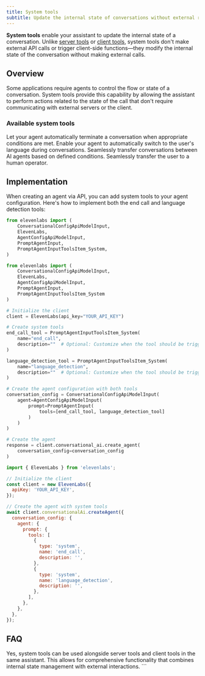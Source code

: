 ```yaml
---
title: System tools
subtitle: Update the internal state of conversations without external requests.
---
```


**System tools** enable your assistant to update the internal state of a conversation. Unlike [server tools](/docs/conversational-ai/customization/tools/server-tools) or [client tools](/docs/conversational-ai/customization/tools/client-tools), system tools don't make external API calls or trigger client-side functions—they modify the internal state of the conversation without making external calls.

## Overview

Some applications require agents to control the flow or state of a conversation.
System tools provide this capability by allowing the assistant to perform actions related to the state of the call that don't require communicating with external servers or the client.

### Available system tools

<CardGroup cols={2}>
  <Card
    title="End call"
    icon="duotone square-phone-hangup"
    href="docs/conversational-ai/customization/tools/system-tools/end-call"
  >
    Let your agent automatically terminate a conversation when appropriate conditions are met.
  </Card>
  <Card
    title="Language detection"
    icon="duotone earth-europe"
    href="/docs/conversational-ai/customization/tools/system-tools/language-detection"
  >
    Enable your agent to automatically switch to the user's language during conversations.
  </Card>
  <Card
    title="Agent transfer"
    icon="duotone arrow-right-arrow-left"
    href="/docs/conversational-ai/customization/tools/system-tools/agent-transfer"
  >
    Seamlessly transfer conversations between AI agents based on defined conditions.
  </Card>
  <Card
    title="Transfer to human"
    icon="duotone user-headset"
    href="/docs/conversational-ai/customization/tools/system-tools/transfer-to-human"
  >
    Seamlessly transfer the user to a human operator.
  </Card>
</CardGroup>

## Implementation

When creating an agent via API, you can add system tools to your agent configuration. Here's how to implement both the end call and language detection tools:

<CodeGroup>

```python
from elevenlabs import (
    ConversationalConfigApiModelInput,
    ElevenLabs,
    AgentConfigApiModelInput,
    PromptAgentInput,
    PromptAgentInputToolsItem_System,
)

from elevenlabs import (
    ConversationalConfigApiModelInput,
    ElevenLabs,
    AgentConfigApiModelInput,
    PromptAgentInput,
    PromptAgentInputToolsItem_System
)

# Initialize the client
client = ElevenLabs(api_key="YOUR_API_KEY")

# Create system tools
end_call_tool = PromptAgentInputToolsItem_System(
    name="end_call",
    description=""  # Optional: Customize when the tool should be triggered
)

language_detection_tool = PromptAgentInputToolsItem_System(
    name="language_detection",
    description=""  # Optional: Customize when the tool should be triggered
)

# Create the agent configuration with both tools
conversation_config = ConversationalConfigApiModelInput(
    agent=AgentConfigApiModelInput(
        prompt=PromptAgentInput(
            tools=[end_call_tool, language_detection_tool]
        )
    )
)

# Create the agent
response = client.conversational_ai.create_agent(
    conversation_config=conversation_config
)
```

```javascript
import { ElevenLabs } from 'elevenlabs';

// Initialize the client
const client = new ElevenLabs({
  apiKey: 'YOUR_API_KEY',
});

// Create the agent with system tools
await client.conversationalAi.createAgent({
  conversation_config: {
    agent: {
      prompt: {
        tools: [
          {
            type: 'system',
            name: 'end_call',
            description: '',
          },
          {
            type: 'system',
            name: 'language_detection',
            description: '',
          },
        ],
      },
    },
  },
});
```

</CodeGroup>

## FAQ

<AccordionGroup>
  <Accordion title="Can system tools be combined with other tool types?">
    Yes, system tools can be used alongside server tools and client tools in the same assistant.
    This allows for comprehensive functionality that combines internal state management with
    external interactions.
  </Accordion>
</AccordionGroup>
```
